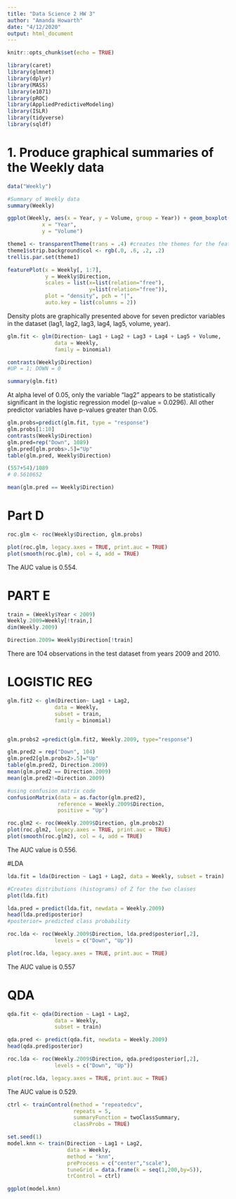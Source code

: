 ```yaml
---
title: "Data Science 2 HW 3"
author: "Amanda Howarth"
date: "4/12/2020"
output: html_document
---
```


```r
knitr::opts_chunk$set(echo = TRUE)
```

```r
library(caret)
library(glmnet)
library(dplyr)
library(MASS) 
library(e1071)
library(pROC) 
library(AppliedPredictiveModeling)
library(ISLR)
library(tidyverse)
library(sqldf)
```


# 1. Produce graphical summaries of the Weekly data
```r
data("Weekly")

#Summary of Weekly data
summary(Weekly)

ggplot(Weekly, aes(x = Year, y = Volume, group = Year)) + geom_boxplot() + labs(title = "Total Volume Across Years, 1990 - 2010",
           x = "Year",
           y = "Volume")
```

```r
theme1 <- transparentTheme(trans = .4) #creates the themes for the feature plots 
theme1$strip.background$col <- rgb(.0, .6, .2, .2) 
trellis.par.set(theme1)

featurePlot(x = Weekly[, 1:7], 
            y = Weekly$Direction,
            scales = list(x=list(relation="free"), 
                          y=list(relation="free")),
            plot = "density", pch = "|", 
            auto.key = list(columns = 2))
```
Density plots are graphically presented above for seven predictor variables in the dataset (lag1, lag2, lag3, lag4, lag5, volume, year).



```r
glm.fit <- glm(Direction~ Lag1 + Lag2 + Lag3 + Lag4 + Lag5 + Volume, 
               data = Weekly,
               family = binomial)

contrasts(Weekly$Direction)
#UP = 1; DOWN = 0

summary(glm.fit)
```

At alpha level of 0.05, only the variable "lag2" appears to be statistically significant in the logistic regression model (p-value = 0.0296). All other predictor variables have p-values greater than 0.05. 
```r
glm.probs=predict(glm.fit, type = "response")
glm.probs[1:10]
contrasts(Weekly$Direction)
glm.pred=rep("Down", 1089)
glm.pred[glm.probs>.5]="Up"
table(glm.pred, Weekly$Direction)

(557+54)/1089
# 0.5610652

mean(glm.pred == Weekly$Direction)

```

# Part D
```r
roc.glm <- roc(Weekly$Direction, glm.probs)

plot(roc.glm, legacy.axes = TRUE, print.auc = TRUE)
plot(smooth(roc.glm), col = 4, add = TRUE) 
```
The AUC value is 0.554.

# PART E
```r
train = (Weekly$Year < 2009)
Weekly.2009=Weekly[!train,]
dim(Weekly.2009)

Direction.2009= Weekly$Direction[!train]
```
There are 104 observations in the test dataset from years 2009 and 2010. 

# LOGISTIC REG
```r
glm.fit2 <- glm(Direction~ Lag1 + Lag2, 
               data = Weekly, 
               subset = train, 
               family = binomial)


glm.probs2 =predict(glm.fit2, Weekly.2009, type="response")

glm.pred2 = rep("Down", 104)
glm.pred2[glm.probs2>.5]="Up"
table(glm.pred2, Direction.2009)
mean(glm.pred2 == Direction.2009)
mean(glm.pred2!=Direction.2009)

#using confusion matrix code
confusionMatrix(data = as.factor(glm.pred2),
                reference = Weekly.2009$Direction,
                positive = "Up")

roc.glm2 <- roc(Weekly.2009$Direction, glm.probs2)
plot(roc.glm2, legacy.axes = TRUE, print.auc = TRUE)
plot(smooth(roc.glm2), col = 4, add = TRUE) 
```
The AUC value is 0.556.

#LDA
```r
lda.fit = lda(Direction ~ Lag1 + Lag2, data = Weekly, subset = train)

#Creates distributions (histograms) of Z for the two classes
plot(lda.fit)

lda.pred = predict(lda.fit, newdata = Weekly.2009)
head(lda.pred$posterior)
#posterior= predicted class probability

roc.lda <- roc(Weekly.2009$Direction, lda.pred$posterior[,2], 
               levels = c("Down", "Up"))

plot(roc.lda, legacy.axes = TRUE, print.auc = TRUE)
```
The AUC value is 0.557

# QDA
```r
qda.fit <- qda(Direction ~ Lag1 + Lag2, 
               data = Weekly,
               subset = train)

qda.pred <- predict(qda.fit, newdata = Weekly.2009)
head(qda.pred$posterior)

roc.lda <- roc(Weekly.2009$Direction, qda.pred$posterior[,2], 
               levels = c("Down", "Up"))

plot(roc.lda, legacy.axes = TRUE, print.auc = TRUE)

```
The AUC value is 0.529. 

```r

ctrl <- trainControl(method = "repeatedcv",
                     repeats = 5,
                     summaryFunction = twoClassSummary,
                     classProbs = TRUE)

set.seed(1)
model.knn <- train(Direction ~ Lag1 + Lag2, 
                   data = Weekly, 
                   method = "knn",
                   preProcess = c("center","scale"),
                   tuneGrid = data.frame(k = seq(1,200,by=5)),
                   trControl = ctrl)

ggplot(model.knn)

``` 






